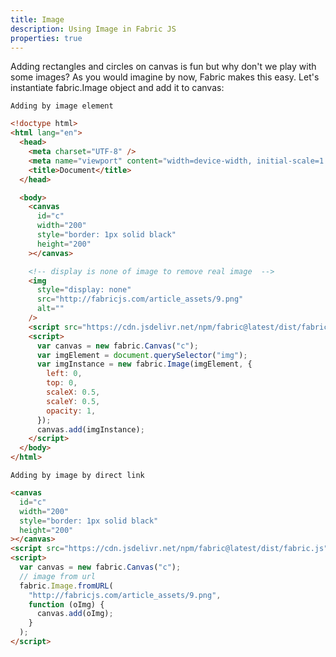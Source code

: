 ```yaml
---
title: Image
description: Using Image in Fabric JS
properties: true
---
```


Adding rectangles and circles on canvas is fun but why don't we play with some images? As you would imagine by now, Fabric makes this easy. Let's instantiate fabric.Image object and add it to canvas:

`Adding by image element`

```html title="index.html" output=true
<!doctype html>
<html lang="en">
  <head>
    <meta charset="UTF-8" />
    <meta name="viewport" content="width=device-width, initial-scale=1.0" />
    <title>Document</title>
  </head>

  <body>
    <canvas
      id="c"
      width="200"
      style="border: 1px solid black"
      height="200"
    ></canvas>

    <!-- display is none of image to remove real image  -->
    <img
      style="display: none"
      src="http://fabricjs.com/article_assets/9.png"
      alt=""
    />
    <script src="https://cdn.jsdelivr.net/npm/fabric@latest/dist/fabric.js"></script>
    <script>
      var canvas = new fabric.Canvas("c");
      var imgElement = document.querySelector("img");
      var imgInstance = new fabric.Image(imgElement, {
        left: 0,
        top: 0,
        scaleX: 0.5,
        scaleY: 0.5,
        opacity: 1,
      });
      canvas.add(imgInstance);
    </script>
  </body>
</html>
```

`Adding by image by direct link`

```html title="index.html" output=true
<canvas
  id="c"
  width="200"
  style="border: 1px solid black"
  height="200"
></canvas>
<script src="https://cdn.jsdelivr.net/npm/fabric@latest/dist/fabric.js"></script>
<script>
  var canvas = new fabric.Canvas("c");
  // image from url
  fabric.Image.fromURL(
    "http://fabricjs.com/article_assets/9.png",
    function (oImg) {
      canvas.add(oImg);
    }
  );
</script>
```
